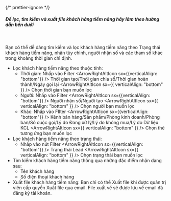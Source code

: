 {/* prettier-ignore */}

##### Để lọc, tìm kiếm và xuất file khách hàng tiềm năng hãy làm theo hướng dẫn bên dưới

<br />

Bạn có thể dễ dàng tìm kiếm và lọc khách hàng tiềm năng theo Trạng thái khách hàng tiềm năng, nhãn tùy chỉnh, người nhận số và các tham số khác trong khoảng thời gian chỉ định.

- Lọc khách hàng tiềm năng theo thuộc tính:
  - ​Thời gian: Nhấp vào Filter <ArrowRightAltIcon sx={{verticalAlign: "bottom"}} /> Thời gian tạo/Thời gian chia số/Thời gian hoàn thành/Ngày gọi lại
    <ArrowRightAltIcon sx={{ verticalAlign: "bottom" }} /> Chọn thời gian bạn muốn lọc
  - Người: Nhấp vào Filter <ArrowRightAltIcon sx={{verticalAlign: "bottom"}} /> Người nhận số/Người tạo
    <ArrowRightAltIcon sx={{ verticalAlign: "bottom" }} /> Chọn người bạn muốn lọc
  - Khác: Nhấp vào FIlter <ArrowRightAltIcon sx={{verticalAlign: "bottom"}} /> Kênh bán hàng/Sản phẩm/Phòng kinh doanh/Phòng ban/Số cuộc gọi/Lý do Đang xử lý/Lý do không mua/Lý do Dữ liệu KCL
    <ArrowRightAltIcon sx={{ verticalAlign: "bottom" }} /> Chọn thẻ tương ứng bạn muốn lọc
- Lọc khách hàng tiềm năng theo trạng thái:
  - ​Nhấp vào nút Filter <ArrowRightAltIcon sx={{verticalAlign: "bottom"}} /> Trạng thái Lead
    <ArrowRightAltIcon sx={{ verticalAlign: "bottom" }} /> Chọn trạng thái bạn muốn lọc
- Tìm kiếm khách hàng tiềm năng thông qua những đặc điểm nhận dạng sau:
  - Tên khách hàng
  - Số điện thoại khách hàng
- Xuất file khách hàng tiềm năng: Bạn chỉ có thể Xuất file khi được quản trị viên cấp quyền Xuất file qua email. File xuất về sẽ được lưu về email đã đăng ký tài khoản.

